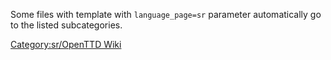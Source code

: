 
{{en/Bilingual box| Sr
| ---.
| ''This page provides an index for a wide range of '''files (images) in Serbian''' in OpenTTD Wiki.''}}

Some files with {{en/s|Other languages files}} template with <code>language_page=sr</code> parameter automatically go to the listed subcategories.

[[Category:sr/OpenTTD Wiki]]